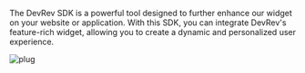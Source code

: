 The DevRev SDK is a powerful tool designed to further enhance our widget on your website or application. With this SDK, you can integrate DevRev's feature-rich widget, allowing you to create a dynamic and personalized user experience.

![plug](../../img/plug.gif)

<Cards>
  <Card
    title="Integrate PLuG with your web app"
    icon="fa-globe"
    href="/sdks/web/installation"
    />

  <Card
    title="Integrate DevRev with your Android app"
    icon="fa-brands fa-android"
    href="/sdks/android"
    />

  <Card
    title="Integrate DevRev with your iOS app"
    icon="fa-brands fa-apple"
    href="/sdks/ios"
    />

  <Card
    title="Integrate DevRev with your React Native app"
    icon="fa-brands fa-react"
    href="/sdks/react-native"
    />

</Cards>
